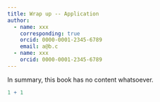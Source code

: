 ```yaml
---
title: Wrap up -- Application
author: 
  - name: xxx
    corresponding: true
    orcid: 0000-0001-2345-6789
    email: a@b.c
  - name: xxx
    orcid: 0000-0001-2345-6789
---
```


In summary, this book has no content whatsoever.

```r
1 + 1
```
